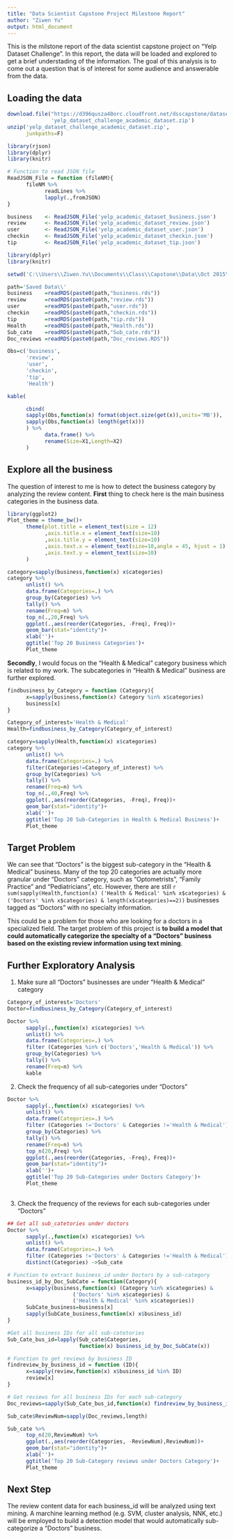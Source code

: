 ```yaml
---
title: "Data Scientist Capstone Project Milestone Report"
author: "Ziwen Yu"
output: html_document
---
```


This is the milstone report of the data scientist capstone project on "Yelp Dataset Challenge". In this report, the data will be loaded and explored to get a brief understading of the information. The goal of this analysis is to come out a question that is of interest for some audience and answerable from the data. 

## Loading the data

```r

download.file("https://d396qusza40orc.cloudfront.net/dsscapstone/dataset/yelp_dataset_challenge_academic_dataset.zip",
              'yelp_dataset_challenge_academic_dataset.zip')
unzip('yelp_dataset_challenge_academic_dataset.zip',
      junkpaths=F)

library(rjson)
library(dplyr)
library(knitr)

# Function to read JSON file
ReadJSON_File = function (fileNM){
      fileNM %>%
            readLines %>%
            lapply(.,fromJSON)
}

business    <- ReadJSON_File('yelp_academic_dataset_business.json')
review      <- ReadJSON_File('yelp_academic_dataset_review.json')
user        <- ReadJSON_File('yelp_academic_dataset_user.json')
checkin     <- ReadJSON_File('yelp_academic_dataset_checkin.json')
tip         <- ReadJSON_File('yelp_academic_dataset_tip.json')
```

```r
library(dplyr)
library(knitr)

setwd('C:\\Users\\Ziwen.Yu\\Documents\\Class\\Capstone\\Data\\Oct 2015\\')

path='Saved Data\\'
business    =readRDS(paste0(path,"business.rds"))
review      =readRDS(paste0(path,"review.rds"))
user        =readRDS(paste0(path,"user.rds"))
checkin     =readRDS(paste0(path,"checkin.rds"))
tip         =readRDS(paste0(path,"tip.rds"))
Health      =readRDS(paste0(path,"Health.rds"))
Sub_cate    =readRDS(paste0(path,"Sub_cate.rds"))
Doc_reviews =readRDS(paste0(path,"Doc_reviews.RDS"))

Obs=c('business',
      'review',
      'user',
      'checkin',
      'tip',
      'Health')

kable(

      cbind(
      sapply(Obs,function(x) format(object.size(get(x)),units='MB')),
      sapply(Obs,function(x) length(get(x)))
      ) %>%
            data.frame() %>%
            rename(Size=X1,Length=X2)
      )

```

## Explore all the business

The question of interest to me is how to detect the business category by analyzing the review content.   __First__ thing to check here is the main business categories in the business data. 

```r

library(ggplot2)
Plot_theme = theme_bw()+
      theme(plot.title = element_text(size = 12)
            ,axis.title.x = element_text(size=10)
            ,axis.title.y = element_text(size=10)
            ,axis.text.x = element_text(size=10,angle = 45, hjust = 1)
            ,axis.text.y = element_text(size=10)            
      )

category=sapply(business,function(x) x$categories)
category %>%
      unlist() %>%
      data.frame(Categories=.) %>%
      group_by(Categories) %>%
      tally() %>%
      rename(Freq=n) %>%
      top_n(.,20,Freq) %>%
      ggplot(.,aes(reorder(Categories, -Freq), Freq))+
      geom_bar(stat="identity")+
      xlab('')+
      ggtitle('Top 20 Business Categories')+
      Plot_theme

```

__Secondly__, I would focus on the "Health & Medical" category business which is related to my work. The subcategories in "Health & Medical" business are further explored.
```r
findbusiness_by_Category = function (Category){
      x=sapply(business,function(x) Category %in% x$categories)
      business[x]
}

Category_of_interest='Health & Medical'
Health=findbusiness_by_Category(Category_of_interest)

category=sapply(Health,function(x) x$categories)
category %>%
      unlist() %>%
      data.frame(Categories=.) %>%
      filter(Categories!=Category_of_interest) %>%      
      group_by(Categories) %>%
      tally() %>%
      rename(Freq=n) %>%
      top_n(.,40,Freq) %>%
      ggplot(.,aes(reorder(Categories, -Freq), Freq))+
      geom_bar(stat="identity")+
      xlab('')+
      ggtitle('Top 20 Sub-Categories in Health & Medical Business')+
      Plot_theme

```

## Target Problem 

We can see that "Doctors" is the biggest sub-category in the "Health & Medical" business. Many of the top 20 categories are actually more granular under "Doctors" category, such as "Optometrists", "Family Practice" and "Pediatricians", etc. However, there are still `r sum(sapply(Health,function(x) ('Health & Medical' %in% x$categories) & ('Doctors' %in% x$categories) & length(x$categories)==2))` businesses tagged as "Doctors" with no specialty information.

This could be a problem for those who are looking for a doctors in a specialized field. The target problem of this project is __to build a model that could automatically categorize the specialty of a "Doctors" business based on the existing review information using text mining__. 

## Further Exploratory Analysis

1. Make sure all "Doctors" businesses are under "Health & Medical" category
```r
Category_of_interest='Doctors'
Doctor=findbusiness_by_Category(Category_of_interest)

Doctor %>%
      sapply(.,function(x) x$categories) %>%
      unlist() %>%
      data.frame(Categories=.) %>%
      filter (Categories %in% c('Doctors','Health & Medical')) %>%
      group_by(Categories) %>%
      tally() %>%
      rename(Freq=n) %>%
      kable
```


2. Check the frequency of all sub-categories under "Doctors"
```r

Doctor %>%
      sapply(.,function(x) x$categories) %>%
      unlist() %>%
      data.frame(Categories=.) %>%
      filter (Categories !='Doctors' & Categories !='Health & Medical') %>%
      group_by(Categories) %>%
      tally() %>%
      rename(Freq=n) %>%
      top_n(20,Freq) %>%
      ggplot(.,aes(reorder(Categories, -Freq), Freq))+
      geom_bar(stat="identity")+
      xlab('')+
      ggtitle('Top 20 Sub-Categories under Doctors Category')+
      Plot_theme
      
```

3. Check the frequency of the reviews for each sub-categories under "Doctors"
```r
## Get all sub_catetories under doctors
Doctor %>%
      sapply(.,function(x) x$categories) %>%
      unlist() %>%
      data.frame(Categories=.) %>%
      filter (Categories !='Doctors' & Categories !='Health & Medical') %>%
      distinct(Categories) ->Sub_cate

# Function to extract business_id under Doctors by a sub-category
business_id_by_Doc_SubCate = function(Category){
      x=sapply(business,function(x) (Category %in% x$categories) &
                     ('Doctors' %in% x$categories) &
                     ('Health & Medical' %in% x$categories))
      SubCate_business=business[x]
      sapply(SubCate_business,function(x) x$business_id)
}

#Get all business IDs for all sub-catetories
Sub_Cate_bus_id=lapply(Sub_cate$Categories,
                       function(x) business_id_by_Doc_SubCate(x))

# Function to get reviews by business ID
findreview_by_business_id = function (ID){
      x=sapply(review,function(x) x$business_id %in% ID)
      review[x]
}

# Get reviews for all business IDs for each sub-category
Doc_reviews=sapply(Sub_Cate_bus_id,function(x) findreview_by_business_id(x))
```

```r
Sub_cate$ReviewNum=sapply(Doc_reviews,length)

Sub_cate %>%
      top_n(20,ReviewNum) %>%
      ggplot(.,aes(reorder(Categories, -ReviewNum),ReviewNum))+
      geom_bar(stat="identity")+
      xlab('')+
      ggtitle('Top 20 Sub-Category reviews under Doctors Category')+
      Plot_theme

```

## Next Step

The review content data for each business_id will be analyzed using text mining. A marchine learning method (e.g. SVM, cluster analysis, NNK, etc.) will be employed to build a detection model that would automatically sub-categorize a "Doctors" business.
